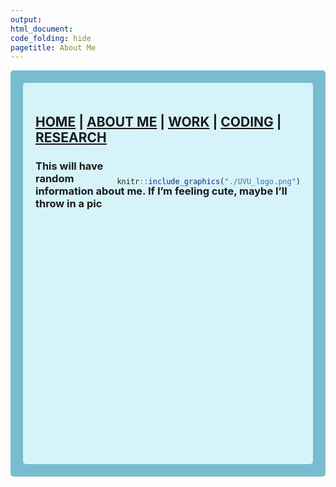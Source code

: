 ```yaml
---
output: 
html_document:
code_folding: hide
pagetitle: About Me
---
```


<style type="text/css">
.main-container {
  max-width: 1800px;
  margin-left: auto;
  margin-right: auto;
}
</style>

<style>
div.blue { background-color:#78bdcf; border-radius: 5px; padding: 20px;}
</style>
<div class = "blue">



<style>
div.lightblue { background-color:#d7f3fa; border-radius: 5px; padding: 20px;}
</style>
<div class = "lightblue">

## [HOME](https://github.com/Joedidley/Joedidley.github.io) | [ABOUT ME](https://github.com/Joedidley/Joedidley.github.io/About_Me/) | [WORK](https://github.com/Joedidley/Joedidley.github.io/Work/) | [CODING](https://github.com/Joedidley/Joedidley.github.io/Coding/) | [RESEARCH](https://github.com/Joedidley/Joedidley.github.io/Research) 

<div style= "float:right;position: relative;top:20px">
```r
knitr::include_graphics("./UVU_logo.png")
```
</div>

### This will have random information about me. If I'm feeling cute, maybe I'll throw in a pic

<br><br><br><br><br><br><br><br><br><br><br><br><br><br><br><br><br><br><br><br><br>
